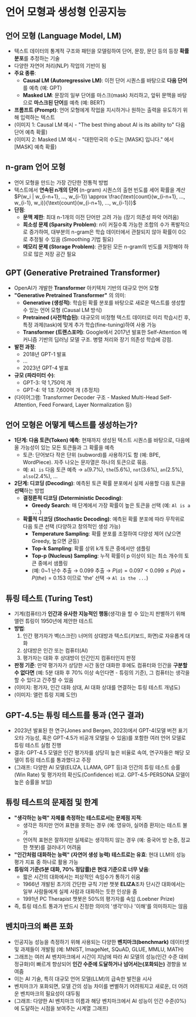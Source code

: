 
# 언어 모형과 생성형 인공지능



## 언어 모형 (Language Model, LM)

*   텍스트 데이터의 통계적 구조와 패턴을 모델링하여 단어, 문장, 문단 등의 등장 **확률 분포**를 추정하는 기술
*   다양한 자연어 처리(NLP) 작업의 기반이 됨
*   **주요 종류**:
    *   **Causal LM (Autoregressive LM)**: 이전 단어 시퀀스를 바탕으로 **다음 단어**를 예측 (예: GPT)
    *   **Masked LM**: 문장의 일부 단어를 마스크(mask) 처리하고, 앞뒤 문맥을 바탕으로 **마스크된 단어**를 예측 (예: BERT)
*   **프롬프트 (Prompt)**: 언어 모형에게 작업을 지시하거나 원하는 출력을 유도하기 위해 입력하는 텍스트
*   (이미지 1: Causal LM 예시 - "The best thing about AI is its ability to" 다음 단어 예측 확률)
*   (이미지 2: Masked LM 예시 - "대한민국의 수도는 [MASK] 입니다." 에서 [MASK] 예측 확률)



## n-gram 언어 모형

*   언어 모형을 만드는 가장 간단한 전통적 방법
*   텍스트에서 **연속된 n개의 단어** (n-gram) 시퀀스의 출현 빈도를 세어 확률을 계산
    $P(w_i | w_{i-n+1}, ..., w_{i-1}) \approx \frac{\text{count}(w_{i-n+1}, ..., w_{i-1}, w_i)}{\text{count}(w_{i-n+1}, ..., w_{i-1})}$
*   **단점**:
    *   **문맥 제한**: 최대 n-1개의 이전 단어만 고려 가능 (장기 의존성 파악 어려움)
    *   **희소성 문제 (Sparsity Problem)**: n이 커질수록 가능한 조합의 수가 폭발적으로 증가하여, 대부분의 n-gram은 학습 데이터에서 관찰되지 않아 확률이 0으로 추정될 수 있음 (Smoothing 기법 필요)
    *   **메모리 문제 (Storage Problem)**: 관찰된 모든 n-gram의 빈도를 저장해야 하므로 많은 저장 공간 필요



## GPT (Generative Pretrained Transformer)

*   OpenAI가 개발한 **Transformer** 아키텍처 기반의 대규모 언어 모형
*   **"Generative Pretrained Transformer"** 의 의미:
    *   **Generative (생성적)**: 학습된 확률 분포를 바탕으로 새로운 텍스트를 생성할 수 있는 언어 모형 (Causal LM 방식)
    *   **Pretrained (사전학습된)**: 대규모의 비정형 텍스트 데이터로 미리 학습시킨 후, 특정 과제(task)에 맞게 추가 학습(fine-tuning)하여 사용 가능
    *   **Transformer (트랜스포머)**: Google에서 2017년 발표한 Self-Attention 메커니즘 기반의 딥러닝 모델 구조. 병렬 처리와 장기 의존성 학습에 강점.
*   **발전 과정**:
    *   2018년 GPT-1 발표
    *   ...
    *   2023년 GPT-4 발표
*   **규모 (파라미터 수)**:
    *   GPT-3: 약 1,750억 개
    *   GPT-4: 약 1조 7,600억 개 (추정치)
*   (다이어그램: Transformer Decoder 구조 - Masked Multi-Head Self-Attention, Feed Forward, Layer Normalization 등)



## 언어 모형은 어떻게 텍스트를 생성하는가?

*   **1단계: 다음 토큰(Token) 예측**: 현재까지 생성된 텍스트 시퀀스를 바탕으로, 다음에 올 가능성이 있는 모든 토큰들과 그 확률을 예측
    *   토큰: 단어보다 작은 단위 (subword)를 사용하기도 함 (예: BPE, WordPiece). 자주 나오는 문자열은 하나의 토큰으로 묶음.
    *   예: `Al is` 다음 토큰 예측 → `a`(9.7%), `the`(5.6%), `not`(3.6%), `an`(2.5%), `also`(2.4%), ...
*   **2단계: 디코딩 (Decoding)**: 예측된 토큰 확률 분포에서 실제 사용할 다음 토큰을 **선택**하는 방법
    *   **결정론적 디코딩 (Deterministic Decoding)**:
        *   **Greedy Search**: 매 단계에서 가장 확률이 높은 토큰을 선택 (예: `Al is a ...`)
    *   **확률적 디코딩 (Stochastic Decoding)**: 예측된 확률 분포에 따라 무작위로 다음 토큰 선택 (다양하고 창의적인 생성 가능)
        *   **Temperature Sampling**: 확률 분포를 조절하여 다양성 제어 (낮으면 Greedy, 높으면 균등)
        *   **Top-k Sampling**: 확률 상위 k개 토큰 중에서만 샘플링
        *   **Top-p (Nucleus) Sampling**: 누적 확률이 p 이상이 되는 최소 개수의 토큰 중에서 샘플링
        *   (예: 0~1 난수 추출 → 0.099 추출 → $P(a)=0.097 < 0.099 \le P(a)+P(the)=0.153$ 이므로 'the' 선택 → `Al is the ...`)



## 튜링 테스트 (Turing Test)

*   기계(컴퓨터)가 **인간과 유사한 지능적인 행동**(생각)을 할 수 있는지 판별하기 위해 앨런 튜링이 1950년에 제안한 테스트
*   **방법**:
    1.  인간 평가자가 벽(스크린) 너머의 상대방과 텍스트(키보드, 화면)로 자유롭게 대화
    2.  상대방은 인간 또는 컴퓨터(AI)
    3.  평가자는 대화 후 상대방이 인간인지 컴퓨터인지 판정
*   **판정 기준**: 만약 평가자가 상당한 시간 동안 대화한 후에도 컴퓨터와 인간을 **구분할 수 없다면** (예: 5분 대화 후 70% 이상 속인다면 - 튜링의 기준), 그 컴퓨터는 생각을 할 수 있다고 간주할 수 있음
*   (이미지: 평가자, 인간 대화 상대, AI 대화 상대를 연결하는 튜링 테스트 개념도)
*   (이미지: 앨런 튜링 지폐 도안)



## GPT-4.5는 튜링 테스트를 통과 (연구 결과)

*   2023년 발표된 한 연구(Jones and Bergen, 2023)에서 GPT-4(모델 버전 표기 오타 가능성, 혹은 GPT-4.5가 비공개 모델일 수 있음)를 포함한 여러 언어 모델로 튜링 테스트 실험 진행
*   결과: GPT-4.5 모델은 인간 평가자를 상당히 높은 비율로 속여, 연구자들은 해당 모델이 튜링 테스트를 통과했다고 주장
*   (그래프: 다양한 AI 모델(ELIZA, LLAMA, GPT 등)과 인간의 튜링 테스트 승률(Win Rate) 및 평가자의 확신도(Confidence) 비교. GPT-4.5-PERSONA 모델이 높은 승률을 보임)



## 튜링 테스트의 문제점 및 한계

*   **"생각하는 능력" 자체를 측정하는 테스트로서는 문제점 지적**:
    *   생각은 하지만 언어 표현을 못하는 경우 (예: 영유아, 실어증 환자)는 테스트 불가
    *   언어적 표현은 잘하지만 실제로는 생각하지 않는 경우 (예: 중국어 방 논증, 정교한 챗봇)를 걸러내기 어려움
*   **"인간처럼 대화하는 능력" (자연어 생성 능력) 테스트로는 유효**: 현대 LLM의 성능 평가 지표 중 하나로 활용 가능
*   **튜링의 기준(5분 대화, 70% 정답률)은 현대 기준으로 너무 낮음**:
    *   짧은 시간의 대화에서는 피상적인 속임수가 통하기 쉬움
    *   1966년 개발된 초기의 간단한 규칙 기반 챗봇 **ELIZA**조차 단시간 대화에서는 일부 사람들에게 실제 사람과 대화하는 듯한 인상을 줌
    *   1991년 PC Therapist 챗봇은 50%의 평가자를 속임 (Loebner Prize)
*   즉, 튜링 테스트 통과가 반드시 진정한 의미의 '생각'이나 '이해'를 의미하지는 않음



## 벤치마크의 빠른 포화

*   인공지능 성능을 측정하기 위해 사용되는 다양한 **벤치마크(benchmark)** 데이터셋 및 과제들이 개발됨 (예: MNIST, ImageNet, SQuAD, GLUE, MMLU, MATH)
*   그래프는 여러 AI 벤치마크에서 시간이 지남에 따라 AI 모델의 성능(인간 수준 대비 정규화)이 빠르게 향상되어 **인간 수준에 도달하거나 넘어서는(포화되는)** 경향을 보여줌
*   이는 AI 기술, 특히 대규모 언어 모델(LLM)의 급속한 발전을 시사
*   벤치마크가 포화되면, 모델 간의 성능 차이를 변별하기 어려워지고 새로운, 더 어려운 벤치마크의 필요성이 대두됨
*   (그래프: 다양한 AI 벤치마크 이름과 해당 벤치마크에서 AI 성능이 인간 수준(0%)에 도달하는 시점을 보여주는 시계열 그래프)

